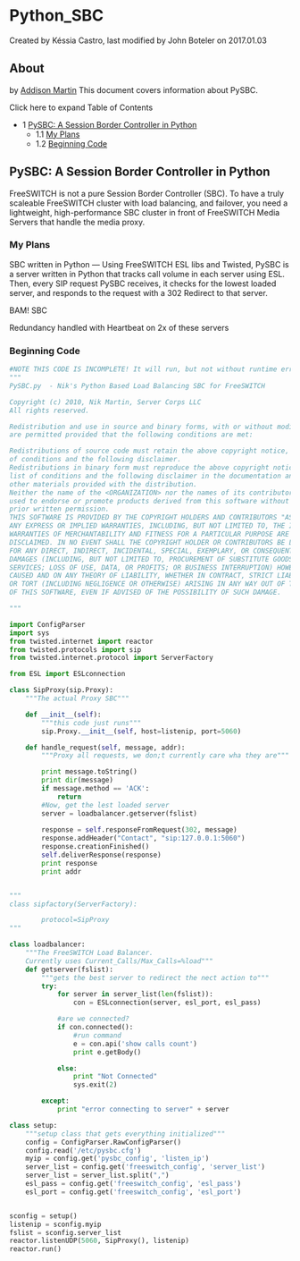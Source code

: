 
# Python_SBC 

 Created by  Késsia Castro, last modified by  John Boteler on 2017.01.03

## About

by [Addison Martin](https://freeswitch.org/confluence/display/~nikko) This document covers information about PySBC.

Click here to expand Table of Contents

* 1 [PySBC: A Session Border Controller in Python](#pysbc-a-session-border-controller-in-python)  
   * 1.1 [My Plans](#my-plans)  
   * 1.2 [Beginning Code](#beginning-code)

## PySBC: A Session Border Controller in Python

FreeSWITCH is not a pure Session Border Controller (SBC). To have a truly scaleable FreeSWITCH cluster with load balancing, and failover, you need a lightweight, high-performance SBC cluster in front of FreeSWITCH Media Servers that handle the media proxy.

### My Plans

SBC written in Python — Using FreeSWITCH ESL libs and Twisted, PySBC is a server written in Python that tracks call volume in each server using ESL. Then, every SIP request PySBC receives, it checks for the lowest loaded server, and responds to the request with a 302 Redirect to that server.

BAM! SBC

Redundancy handled with Heartbeat on 2x of these servers

### Beginning Code

```py
#NOTE THIS CODE IS INCOMPLETE! It will run, but not without runtime errors.
"""
PySBC.py  - Nik's Python Based Load Balancing SBC for FreeSWITCH

Copyright (c) 2010, Nik Martin, Server Corps LLC
All rights reserved.

Redistribution and use in source and binary forms, with or without modification,
are permitted provided that the following conditions are met:

Redistributions of source code must retain the above copyright notice, this list
of conditions and the following disclaimer.
Redistributions in binary form must reproduce the above copyright notice, this
list of conditions and the following disclaimer in the documentation and/or
other materials provided with the distribution.
Neither the name of the <ORGANIZATION> nor the names of its contributors may be
used to endorse or promote products derived from this software without specific
prior written permission.
THIS SOFTWARE IS PROVIDED BY THE COPYRIGHT HOLDERS AND CONTRIBUTORS "AS IS" AND
ANY EXPRESS OR IMPLIED WARRANTIES, INCLUDING, BUT NOT LIMITED TO, THE IMPLIED
WARRANTIES OF MERCHANTABILITY AND FITNESS FOR A PARTICULAR PURPOSE ARE
DISCLAIMED. IN NO EVENT SHALL THE COPYRIGHT HOLDER OR CONTRIBUTORS BE LIABLE
FOR ANY DIRECT, INDIRECT, INCIDENTAL, SPECIAL, EXEMPLARY, OR CONSEQUENTIAL
DAMAGES (INCLUDING, BUT NOT LIMITED TO, PROCUREMENT OF SUBSTITUTE GOODS OR
SERVICES; LOSS OF USE, DATA, OR PROFITS; OR BUSINESS INTERRUPTION) HOWEVER
CAUSED AND ON ANY THEORY OF LIABILITY, WHETHER IN CONTRACT, STRICT LIABILITY,
OR TORT (INCLUDING NEGLIGENCE OR OTHERWISE) ARISING IN ANY WAY OUT OF THE USE
OF THIS SOFTWARE, EVEN IF ADVISED OF THE POSSIBILITY OF SUCH DAMAGE.

"""

import ConfigParser
import sys
from twisted.internet import reactor
from twisted.protocols import sip
from twisted.internet.protocol import ServerFactory

from ESL import ESLconnection

class SipProxy(sip.Proxy):
    """The actual Proxy SBC"""

    def __init__(self):
        """this code just runs"""
        sip.Proxy.__init__(self, host=listenip, port=5060)

    def handle_request(self, message, addr):
        """Proxy all requests, we don;t currently care wha they are"""

        print message.toString()
        print dir(message)
        if message.method == 'ACK':
            return
        #Now, get the lest loaded server
        server = loadbalancer.getserver(fslist)
        
        response = self.responseFromRequest(302, message)
        response.addHeader("Contact", "sip:127.0.0.1:5060")
        response.creationFinished()
        self.deliverResponse(response)
        print response
        print addr


"""
class sipfactory(ServerFactory):

        protocol=SipProxy
"""

class loadbalancer:
    """The FreeSWITCH Load Balancer.
    Currently uses Current_Calls/Max_Calls=%load"""
    def getserver(fslist):
        """gets the best server to redirect the nect action to"""
        try:
            for server in server_list(len(fslist)):
                con = ESLconnection(server, esl_port, esl_pass)

            #are we connected?
            if con.connected():
                #run command
                e = con.api('show calls count')
                print e.getBody()

            else:
                print "Not Connected"
                sys.exit(2)

        except:
            print "error connecting to server" + server

class setup:
    """setup class that gets everything initialized"""
    config = ConfigParser.RawConfigParser()
    config.read('/etc/pysbc.cfg')
    myip = config.get('pysbc_config', 'listen_ip')
    server_list = config.get('freeswitch_config', 'server_list')
    server_list = server_list.split(",")
    esl_pass = config.get('freeswitch_config', 'esl_pass')
    esl_port = config.get('freeswitch_config', 'esl_port')


sconfig = setup()
listenip = sconfig.myip
fslist = sconfig.server_list
reactor.listenUDP(5060, SipProxy(), listenip)
reactor.run()
```


